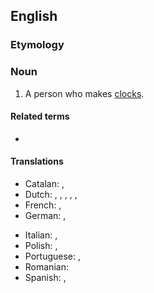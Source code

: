 ==English==

===Etymology===
{{compound|clock|maker|lang=en}}

===Noun===
{{en-noun}}

# A person who makes [[clock]]s.

====Related terms====
* {{l|en|watchmaker}}

====Translations====
{{trans-top|person who makes clocks}}
* Catalan: {{t+|ca|rellotger}}, {{t+|ca|rellotgera|f}}
* Dutch: {{t+|nl|klokkenmaker}}, {{t|nl|klokkenmaakster|f}}, {{t+|nl|horlogemaker|m}}, {{t|nl|horlogemaakster|f}}, {{t+|nl|uurwerkmaker|m}}, {{t|nl|uurwerkmaakster|f}}
* French: {{t+|fr|horloger}}, {{t+|fr|horlogère|f}}
* German: {{t+|de|Uhrmacher|m}}, {{t+|de|Uhrmacherin|f}}
{{trans-mid}}
* Italian: {{t+|it|orologiaio}}, {{t|it|orologiaia|f}}
* Polish: {{t+|pl|zegarmistrz|m}}, {{t|pl|zegarmistrzyni|f}}
* Portuguese: {{t+|pt|relojoeiro}}, {{t|pt|relojoeira|f}}
* Romanian: {{t+|ro|ceasornicar}}
* Spanish: {{t|es|relojero}}, {{t|es|relojera|f}}
{{trans-bottom}}